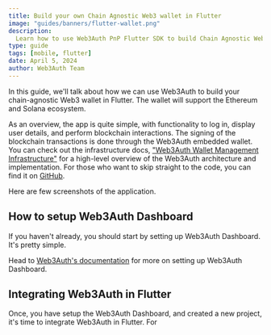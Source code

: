 ```yaml
---
title: Build your own Chain Agnostic Web3 wallet in Flutter
image: "guides/banners/flutter-wallet.png"
description:
  Learn how to use Web3Auth PnP Flutter SDK to build Chain Agnostic Web3 wallet in Flutter
type: guide
tags: [mobile, flutter]
date: April 5, 2024
author: Web3Auth Team
---
```


<SEO
  title="Build your own Chain Agnostic Web3 wallet in Flutter"
  description=" Learn how to use Web3Auth PnP Flutter SDK to build Chain Agnostic Web3 wallet in Flutter"
  image="https://web3auth.io/docs/guides/banners/flutter-wallet.png"
  slug="/guides/flutter-wallet"
/>

In this guide, we'll talk about how we can use Web3Auth to build your chain-agnostic Web3 wallet in
Flutter. The wallet will support the Ethereum and Solana ecosystem.

As an overview, the app is quite simple, with functionality to log in, display user details, and
perform blockchain interactions. The signing of the blockchain transactions is done through the
Web3Auth embedded wallet. You can check out the infrastructure docs,
["Web3Auth Wallet Management Infrastructure"](/docs/infrastructure/infrastructure.mdx) for a
high-level overview of the Web3Auth architecture and implementation. For those who want to skip
straight to the code, you can find it on
[GitHub](https://github.com/Web3Auth/web3auth-pnp-examples/tree/main/flutter/flutter-playground).

Here are few screenshots of the application.

## How to setup Web3Auth Dashboard

If you haven't already, you should start by setting up Web3Auth Dashboard. It's pretty simple.

Head to [Web3Auth's documentation](/docs/dashboard-setup/dashboard-setup.mdx) for more on setting up
Web3Auth Dashboard.

## Integrating Web3Auth in Flutter

Once, you have setup the Web3Auth Dashboard, and created a new project, it's time to integrate
Web3Auth in Flutter. For
